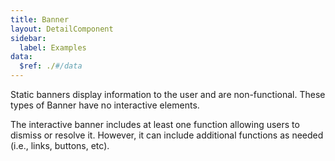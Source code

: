 ```yaml
---
title: Banner
layout: DetailComponent
sidebar:
  label: Examples
data:
  $ref: ./#/data
---
```


<LivePreviewControls>
<LivePreview componentName="banner" exampleName="Static" >

Static banners display information to the user and are non-functional. These types of Banner have no interactive elements.

</LivePreview>

<LivePreview componentName="banner" exampleName="Interactive" >

The interactive banner includes at least one function allowing users to dismiss or resolve it. However, it can include additional functions as needed (i.e., links, buttons, etc).

</LivePreview>
</LivePreviewControls>
